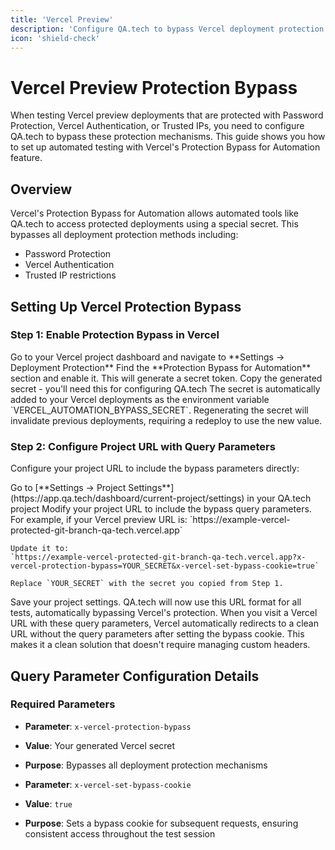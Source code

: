 ```yaml
---
title: 'Vercel Preview'
description: 'Configure QA.tech to bypass Vercel deployment protection for automated testing'
icon: 'shield-check'
---
```


# Vercel Preview Protection Bypass

When testing Vercel preview deployments that are protected with Password Protection, Vercel Authentication, or Trusted IPs, you need to configure QA.tech to bypass these protection mechanisms. This guide shows you how to set up automated testing with Vercel's Protection Bypass for Automation feature.

## Overview

Vercel's Protection Bypass for Automation allows automated tools like QA.tech to access protected deployments using a special secret. This bypasses all deployment protection methods including:

- Password Protection
- Vercel Authentication
- Trusted IP restrictions

## Setting Up Vercel Protection Bypass

### Step 1: Enable Protection Bypass in Vercel

<Steps>
  <Step title="Navigate to Project Settings">
    Go to your Vercel project dashboard and navigate to **Settings → Deployment
    Protection**
  </Step>
  <Step title="Enable Protection Bypass">
    Find the **Protection Bypass for Automation** section and enable it. This
    will generate a secret token.
  </Step>
  <Step title="Copy the Secret">
    Copy the generated secret - you'll need this for configuring QA.tech
  </Step>
</Steps>

<Note>
  The secret is automatically added to your Vercel deployments as the
  environment variable `VERCEL_AUTOMATION_BYPASS_SECRET`. Regenerating the
  secret will invalidate previous deployments, requiring a redeploy to use the
  new value.
</Note>

### Step 2: Configure Project URL with Query Parameters

Configure your project URL to include the bypass parameters directly:

<Steps>
  <Step title="Navigate to Project Settings">
    Go to [**Settings → Project
    Settings**](https://app.qa.tech/dashboard/current-project/settings) in your
    QA.tech project
  </Step>
  <Step title="Update Project URL">
    Modify your project URL to include the bypass query parameters. For example,
    if your Vercel preview URL is:
    `https://example-vercel-protected-git-branch-qa-tech.vercel.app`

    Update it to:
    `https://example-vercel-protected-git-branch-qa-tech.vercel.app?x-vercel-protection-bypass=YOUR_SECRET&x-vercel-set-bypass-cookie=true`

    Replace `YOUR_SECRET` with the secret you copied from Step 1.

  </Step>
  <Step title="Save Configuration">
    Save your project settings. QA.tech will now use this URL format for all
    tests, automatically bypassing Vercel's protection.
  </Step>
</Steps>

<Note>
  When you visit a Vercel URL with these query parameters, Vercel automatically
  redirects to a clean URL without the query parameters after setting the bypass
  cookie. This makes it a clean solution that doesn't require managing custom
  headers.
</Note>

## Query Parameter Configuration Details

### Required Parameters

- **Parameter**: `x-vercel-protection-bypass`
- **Value**: Your generated Vercel secret
- **Purpose**: Bypasses all deployment protection mechanisms

- **Parameter**: `x-vercel-set-bypass-cookie`
- **Value**: `true`
- **Purpose**: Sets a bypass cookie for subsequent requests, ensuring consistent access throughout the test session

